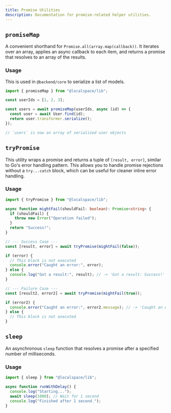 ```yaml
---
title: Promise Utilities
description: Documentation for promise-related helper utilities.
---
```


## `promiseMap`

A convenient shorthand for `Promise.all(array.map(callback))`. It iterates over an array, applies an async callback to each item, and returns a promise that resolves to an array of the results.

### Usage

This is used in `@backend/core` to serialize a list of models.

```typescript
import { promiseMap } from "@localspace/lib";

const userIds = [1, 2, 3];

const users = await promiseMap(userIds, async (id) => {
  const user = await User.find(id);
  return user.transformer.serialize();
});

// `users` is now an array of serialized user objects
```

## `tryPromise`

This utility wraps a promise and returns a tuple of `[result, error]`, similar to Go's error handling pattern. This allows you to handle promise rejections without a `try...catch` block, which can be useful for cleaner inline error handling.

### Usage

```typescript
import { tryPromise } from "@localspace/lib";

async function mightFail(shouldFail: boolean): Promise<string> {
  if (shouldFail) {
    throw new Error("Operation failed");
  }
  return "Success!";
}

// --- Success Case ---
const [result, error] = await tryPromise(mightFail(false));

if (error) {
  // This block is not executed
  console.error("Caught an error:", error);
} else {
  console.log("Got a result:", result); // -> 'Got a result: Success!'
}

// --- Failure Case ---
const [result2, error2] = await tryPromise(mightFail(true));

if (error2) {
  console.error("Caught an error:", error2.message); // -> 'Caught an error: Operation failed'
} else {
  // This block is not executed
}
```

## `sleep`

An asynchronous `sleep` function that resolves a promise after a specified number of milliseconds.

### Usage

```typescript
import { sleep } from "@localspace/lib";

async function runWithDelay() {
  console.log("Starting...");
  await sleep(1000); // Wait for 1 second
  console.log("Finished after 1 second.");
}
```
